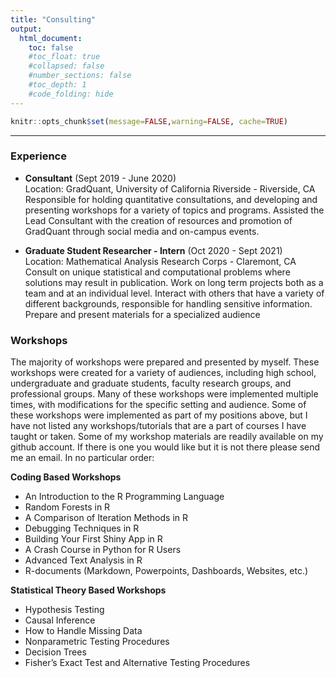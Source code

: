 ```yaml
---
title: "Consulting"
output:
  html_document:
    toc: false
    #toc_float: true
    #collapsed: false
    #number_sections: false
    #toc_depth: 1
    #code_folding: hide
---
```


```r
knitr::opts_chunk$set(message=FALSE,warning=FALSE, cache=TRUE)
```


------------------------

### Experience

- **Consultant** (Sept 2019 - June 2020)   
   Location: GradQuant, University of California Riverside - Riverside, CA   
   <span class="desc">Responsible for holding quantitative consultations, and developing and presenting workshops for a variety of topics and programs. Assisted the Lead Consultant with the creation of resources and promotion of GradQuant through social media and on-campus events.</span>
   
- **Graduate Student Researcher - Intern** (Oct 2020 - Sept 2021)      
  Location: Mathematical Analysis Research Corps - Claremont, CA   
   <span class="desc">Consult on unique statistical and computational problems where solutions may result in publication. Work on long term projects both as a team and at an individual level. Interact with others that have a variety of different backgrounds, responsible for handling sensitive information. Prepare and present materials for a specialized audience</span>

### Workshops 

The majority of workshops were prepared and presented by myself. These workshops were created for a variety of audiences, including high school, undergraduate and graduate students, faculty research groups, and professional groups. Many of these workshops were implemented multiple times, with modifications for the specific setting and audience. Some of these workshops were implemented as part of my positions above, but I have not listed any workshops/tutorials that are a part of courses I have taught or taken. Some of my workshop materials are readily available on my github account.  If there is one you would like but it is not there please send me an email.  In no particular order: 

**Coding Based Workshops**

- An Introduction to the R Programming Language 
- Random Forests in R 
- A Comparison of Iteration Methods in R 
- Debugging Techniques in R
- Building Your First Shiny App in R
- A Crash Course in Python for R Users 
- Advanced Text Analysis in R
- R-documents (Markdown, Powerpoints, Dashboards, Websites, etc.) 


**Statistical Theory Based Workshops** 

- Hypothesis Testing
- Causal Inference 
- How to Handle Missing Data 
- Nonparametric Testing Procedures 
- Decision Trees
- Fisher's Exact Test and Alternative Testing Procedures